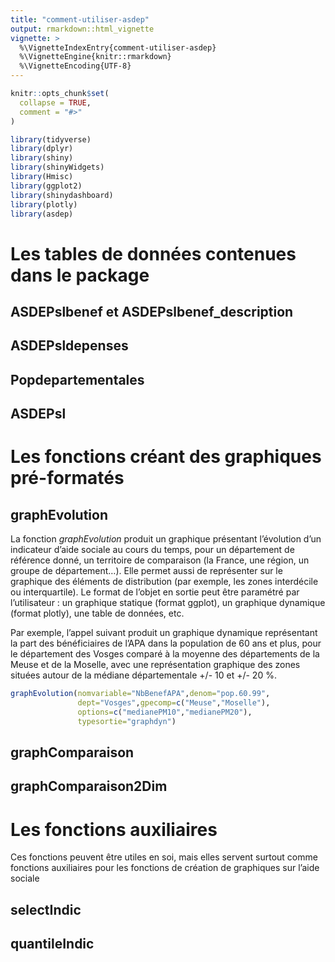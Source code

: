 ```yaml
---
title: "comment-utiliser-asdep"
output: rmarkdown::html_vignette
vignette: >
  %\VignetteIndexEntry{comment-utiliser-asdep}
  %\VignetteEngine{knitr::rmarkdown}
  %\VignetteEncoding{UTF-8}
---
```


```r
knitr::opts_chunk$set(
  collapse = TRUE,
  comment = "#>"
)
```

```r
library(tidyverse)
library(dplyr)
library(shiny)
library(shinyWidgets)
library(Hmisc)
library(ggplot2)
library(shinydashboard)
library(plotly)
library(asdep)
```

# Les tables de données contenues dans le package

## ASDEPslbenef et ASDEPslbenef_description

## ASDEPsldepenses

## Popdepartementales

## ASDEPsl

# Les fonctions créant des graphiques pré-formatés

## graphEvolution

La fonction *graphEvolution* produit un graphique présentant l'évolution d'un indicateur d'aide sociale au cours du temps, pour un département de référence donné, un territoire de comparaison (la France, une région, un groupe de département...). Elle permet aussi de représenter sur le graphique des éléments de distribution (par exemple, les zones interdécile ou interquartile). Le format de l'objet en sortie peut être paramétré par l'utilisateur : un graphique statique (format ggplot), un graphique dynamique (format plotly), une table de données, etc. 

Par exemple, l'appel suivant produit un graphique dynamique représentant la part des bénéficiaires de l'APA dans la population de 60 ans et plus, pour le département des Vosges comparé à la moyenne des départements de la Meuse et de la Moselle, avec une représentation graphique des zones situées autour de la médiane départementale +/- 10 et +/- 20 %.

```r
graphEvolution(nomvariable="NbBenefAPA",denom="pop.60.99",
               dept="Vosges",gpecomp=c("Meuse","Moselle"),
               options=c("medianePM10","medianePM20"),
               typesortie="graphdyn") 
```



## graphComparaison

## graphComparaison2Dim


# Les fonctions auxiliaires

Ces fonctions peuvent être utiles en soi, mais elles servent surtout comme fonctions auxiliaires pour les fonctions de création de graphiques sur l'aide sociale

## selectIndic

## quantileIndic





